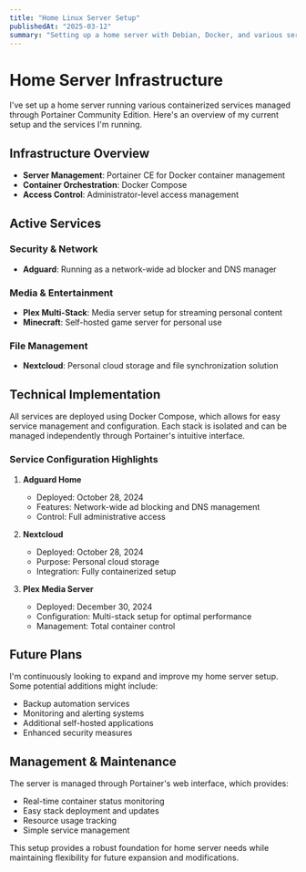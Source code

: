 ```yaml
---
title: "Home Linux Server Setup"
publishedAt: "2025-03-12"
summary: "Setting up a home server with Debian, Docker, and various services"
---
```


# Home Server Infrastructure

I've set up a home server running various containerized services managed through Portainer Community Edition. Here's an overview of my current setup and the services I'm running.

## Infrastructure Overview

- **Server Management**: Portainer CE for Docker container management
- **Container Orchestration**: Docker Compose
- **Access Control**: Administrator-level access management

## Active Services

### Security & Network

- **Adguard**: Running as a network-wide ad blocker and DNS manager

### Media & Entertainment

- **Plex Multi-Stack**: Media server setup for streaming personal content
- **Minecraft**: Self-hosted game server for personal use

### File Management

- **Nextcloud**: Personal cloud storage and file synchronization solution

## Technical Implementation

All services are deployed using Docker Compose, which allows for easy service management and configuration. Each stack is isolated and can be managed independently through Portainer's intuitive interface.

### Service Configuration Highlights

1. **Adguard Home**

   - Deployed: October 28, 2024
   - Features: Network-wide ad blocking and DNS management
   - Control: Full administrative access

2. **Nextcloud**

   - Deployed: October 28, 2024
   - Purpose: Personal cloud storage
   - Integration: Fully containerized setup

3. **Plex Media Server**
   - Deployed: December 30, 2024
   - Configuration: Multi-stack setup for optimal performance
   - Management: Total container control

## Future Plans

I'm continuously looking to expand and improve my home server setup. Some potential additions might include:

- Backup automation services
- Monitoring and alerting systems
- Additional self-hosted applications
- Enhanced security measures

## Management & Maintenance

The server is managed through Portainer's web interface, which provides:

- Real-time container status monitoring
- Easy stack deployment and updates
- Resource usage tracking
- Simple service management

This setup provides a robust foundation for home server needs while maintaining flexibility for future expansion and modifications.
